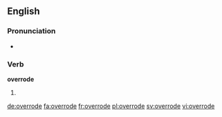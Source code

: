 ==English==

===Pronunciation===
* {{IPA|/ˈovəɹəʊd/}}

===Verb===
'''overrode'''

# {{en-simple past of|override}}

[[de:overrode]]
[[fa:overrode]]
[[fr:overrode]]
[[pl:overrode]]
[[sv:overrode]]
[[vi:overrode]]